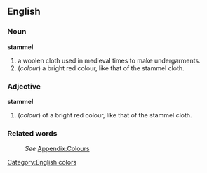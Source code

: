 ==English==

===Noun===
'''stammel'''
# a woolen cloth used in medieval times to make undergarments.
#(''colour'') a bright red colour, like that of the stammel cloth.

===Adjective===
'''stammel'''
#(''colour'') of a bright red colour, like that of the stammel cloth.


===Related words===
:''See'' [[Wiktionary_Appendix:Colours|Appendix:Colours]]

[[Category:English colors]]